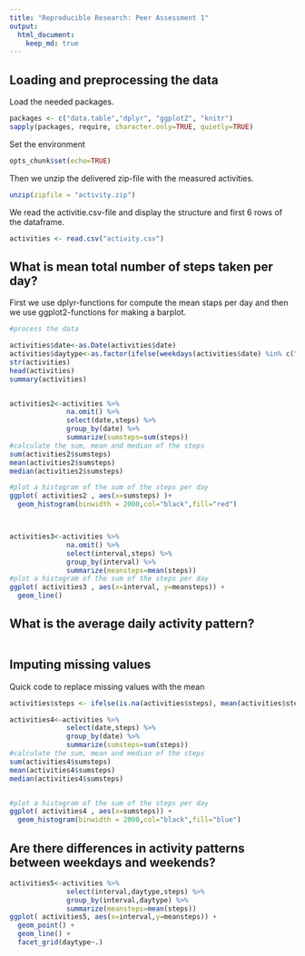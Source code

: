 ```yaml
---
title: "Reproducible Research: Peer Assessment 1"
output: 
  html_document:
    keep_md: true
---
```


## Loading and preprocessing the data

Load the needed packages.
```r
packages <- c("data.table","dplyr", "ggplot2", "knitr")
sapply(packages, require, character.only=TRUE, quietly=TRUE)
```

Set the environment
```r
opts_chunk$set(echo=TRUE)
```

Then we unzip the delivered zip-file with the measured activities.
```r
unzip(zipfile = "activity.zip")
```


We read the activitie.csv-file and display the structure and first 6 rows of the dataframe.
```r
activities <- read.csv("activity.csv")
```


## What is mean total number of steps taken per day?
First we use dplyr-functions for compute the mean staps per day and then we use ggplot2-functions for making a barplot.
```r

#process the data

activities$date<-as.Date(activities$date)
activities$daytype<-as.factor(ifelse(weekdays(activities$date) %in% c("zaterdag","zondag"), "weekend","weekday"))
str(activities)
head(activities)
summary(activities)


activities2<-activities %>%
              na.omit() %>%
              select(date,steps) %>%
              group_by(date) %>%
              summarize(sumsteps=sum(steps))
#calculate the sum, mean and median of the steps
sum(activities2$sumsteps)
mean(activities2$sumsteps)
median(activities2$sumsteps)

#plot a histogram of the sum of the steps per day
ggplot( activities2 , aes(x=sumsteps) )+ 
  geom_histogram(binwidth = 2000,col="black",fill="red")



activities3<-activities %>%
              na.omit() %>%
              select(interval,steps) %>%
              group_by(interval) %>%
              summarize(meansteps=mean(steps))
#plot a histogram of the sum of the steps per day
ggplot( activities3 , aes(x=interval, y=meansteps)) + 
  geom_line()
```

## What is the average daily activity pattern?

```r


```


## Imputing missing values
Quick code to replace missing values with the mean
```r
activities$steps <- ifelse(is.na(activities$steps), mean(activities$steps, na.rm=TRUE), activities$steps)

activities4<-activities %>%
              select(date,steps) %>%
              group_by(date) %>%
              summarize(sumsteps=sum(steps))
#calculate the sum, mean and median of the steps
sum(activities4$sumsteps)
mean(activities4$sumsteps)
median(activities4$sumsteps)


#plot a histogram of the sum of the steps per day
ggplot( activities4 , aes(x=sumsteps)) + 
  geom_histogram(binwidth = 2000,col="black",fill="blue")
```

## Are there differences in activity patterns between weekdays and weekends?
```r
activities5<-activities %>%
              select(interval,daytype,steps) %>%
              group_by(interval,daytype) %>%
              summarize(meansteps=mean(steps))
ggplot( activities5, aes(x=interval,y=meansteps)) + 
  geom_point() + 
  geom_line() +
  facet_grid(daytype~.)
```